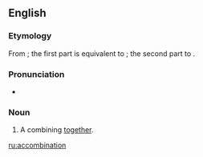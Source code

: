 ==English==

===Etymology===
From {{etyl|la|en}}; the first part is equivalent to {{m|la|ad}}; the second part to {{m|en|combination}}.

===Pronunciation===
* {{rhymes|eɪʃən|lang=en}}

===Noun===
{{en-noun}}

# {{lb|en|rare}} A combining [[together]].

[[ru:accombination]]